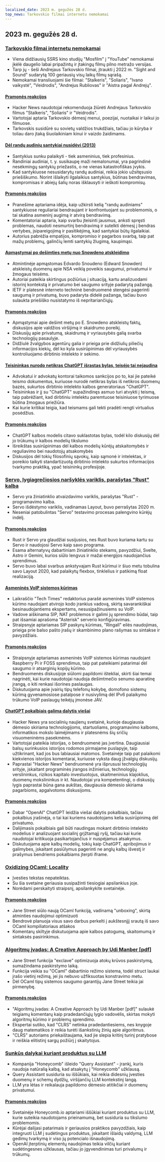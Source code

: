 ```yaml
---
localized_date: 2023 m. gegužės 28 d.
top_news: Tarkovskio filmai internetu nemokamai
---
```




## 2023 m. gegužės 28 d.

### [Tarkovskio filmai internetu nemokamai](https://kottke.org/23/05/watch-tarkovskys-best-films-online-for-free)

- Viena didžiausių SSRS kino studijų "Mosfilm" į "YouTube" nemokamai įkėlė daugelio labai pripažintų ir įtakingų filmų pilno metražo versijas.
- Tarp jų - šeši Andrejaus Tarkovskio filmai, įtraukti į 2022 m. "Sight and Sound" sudarytą 100 geriausių visų laikų filmų sąrašą.
- Nemokamai transliuojami šie filmai: "Stalkeris", "Soliaris", "Ivano vaikystė", "Veidrodis", "Andrejus Rubliovas" ir "Aistra pagal Andrejų".

#### [Pramonės reakcijos](http://news.ycombinator.com/item?id=36096652)

- Hacker News naudotojai rekomenduoja žiūrėti Andrejaus Tarkovskio filmus "Stalkeris", "Soliaris" ir "Veidrodis".
- Vartotojai aptaria Tarkovskio dėmesį menui, poezijai, nuotaikai ir laikui jo filmuose.
- Tarkovskis susidūrė su sovietų valdžios trukdžiais, tačiau jo kūryba ir toliau daro įtaką šiuolaikiniam kinui ir vaizdo žaidimams.

#### [Dėl randų audinių santykiai nusidėvi (2013)](https://gist.github.com/gtallen1187/27a585fcf36d6e657db2)

- Santykius sunku palaikyti - tiek asmeninius, tiek profesinius.
- Randiniai audiniai, t. y. susikaupę maži nemalonumai, yra pagrindinė nesėkmingų santykių priežastis, o ne vienas katastrofiškas įvykis.
- Kad santykiuose nesusidarytų randų audiniai, reikia jokio užsitęsusio priešiškumo. Norint išlaikyti ilgalaikius santykius, būtinas bendravimas, kompromisas ir abiejų šalių noras išklausyti ir ieškoti kompromisų.

#### [Pramonės reakcijos](http://news.ycombinator.com/item?id=36093954)

- Pranešime aptariama idėja, kaip užkirsti kelią "randų audiniams" santykiuose reguliariai bendraujant ir konfrontuojant su problemomis, o tai skatina asmeninį augimą ir atvirą bendravimą.
- Komentatoriai aptaria, kaip svarbu įteisinti jausmus, anksti spręsti problemas, naudoti nesmurtinį bendravimą ir sutelkti dėmesį į bendras vertybes, įsipareigojimą ir pasitikėjimą, kad santykiai būtų ilgalaikiai.
- Autorius pabrėžia empatijos, kompromiso ir pagarbos svarbą, taip pat mažų problemų, galinčių lemti santykių žlugimą, kaupimąsi.

#### [Apmąstymai po dešimties metų nuo Snowdeno atskleidimo](https://www.ietf.org/archive/id/draft-farrell-tenyearsafter-00.html)

- Atmintinėje apmąstomas Edvardo Snoudeno (Edward Snowden) atskleistų duomenų apie NSA veiklą poveikis saugumui, privatumui ir žmogaus teisėms.
- Autoriai pateikia skirtingus požiūrius į situaciją, kartu analizuodami istorinį kontekstą ir privatumo bei saugumo srityje padarytą pažangą.
- IETF ir platesnė interneto techninė bendruomenė stengėsi pagerinti saugumą ir privatumą, buvo padaryta didelė pažanga, tačiau buvo sulaukta priešiško nusistatymo iš nepritariančiųjų.

#### [Pramonės reakcijos](http://news.ycombinator.com/item?id=36097082)

- Apmąstymai apie dešimt metų po E. Snowdeno atskleistų faktų, diskusijos apie valdžios viršijimą ir skaidrumo poreikį.
- Diskusijų apie privatumą, skaidrumą ir vyriausybės galią svarba technologijų pasaulyje.
- Didžiulė žvalgybos agentūrų galia ir prieiga prie didžiulių piliečių informacijos kiekių, dėl ko kyla susirūpinimas dėl vyriausybės kontroliuojamo dirbtinio intelekto ir sekimo.

#### [Teisininkas nurodo netikras ChatGPT išrastas bylas, teisėjo tai nejaudina](https://simonwillison.net/2023/May/27/lawyer-chatgpt/)

- Advokatui ir advokatų kontorai taikomos sankcijos po to, kai jie pateikė teismo dokumentus, kuriuose nurodė netikras bylas iš netikros duomenų bazės, sukurtos dirbtinio intelekto kalbos generatoriaus "ChatGPT".
- Teisininkas ir jį su "ChatGPT" supažindinęs asmuo turi atvykti į teismą, taip pabrėžiant, kad dirbtiniu intelektu paremtuose teisiniuose tyrimuose būtina žmogaus priežiūra.
- Kai kurie kritikai teigia, kad teismams gali tekti pradėti rengti virtualius posėdžius.

#### [Pramonės reakcijos](http://news.ycombinator.com/item?id=36097900)

- ChatGPT kalbos modelis citavo suklastotas bylas, todėl kilo diskusijų dėl jo trūkumų ir kalbos modelių tikslumo
- Išreikštas susirūpinimas dėl kalbos modelių kūrėjų atskaitomybės ir reguliavimo bei naudotojų atsakomybės
- Diskusijos dėl tokių filosofinių sąvokų, kaip sąmonė ir intelektas, ir poreikio taikyti standartizuotą dirbtinio intelekto sukurtos informacijos tvarkymo praktiką, ypač teisininkų profesijoje.

### [Servo, lygiagrečiosios naršyklės variklis, parašytas "Rust" kalba](https://servo.org/)

- Servo yra žiniatinklio atvaizdavimo variklis, parašytas "Rust" - programavimo kalba.
- Servo išdėstymo variklis, vadinamas Layout, buvo perrašytas 2020 m.
- Neseniai patobulintas "Servo" testavimo procesas palengvino kūrėjų indėlį.

#### [Pramonės reakcijos](http://news.ycombinator.com/item?id=36092852)

- Rust ir Servo yra glaudžiai susijusios, nes Rust buvo kuriama kartu su Servo ir naudojosi Servo kaip savo programa.
- Esama alternatyvų dabartiniam žiniatinklio stekams, pavyzdžiui, Svelte, Astro ir Gemini, kurios siūlo lengvus ir mažai energijos naudojančius sprendimus.
- Servo buvo labai svarbus ankstyvajam Rust kūrimui ir šiuo metu tobulina savo Layout 2020, kad palaikytų flexbox, tinklelius ir patikimą float realizaciją.

#### [Asmeninės VoIP sistemos kūrimas](https://www.sacredheartsc.com/blog/building-a-personal-voip-system/)

- Laikraščio "Tech Times" redaktorius parašė asmeninės VoIP sistemos kūrimo naudojant atvirojo kodo įrankius vadovą, skirtą savarankiškai besinaudojantiems ekspertams, nesusipažinusiems su VoIP.
- Vadove aiškinama SIP, NAT problemos ir galimi jų sprendimo būdai, taip pat išsamiai aprašoma "Asterisk" serverio konfigūravimas.
- Straipsnyje aptariamas SIP paskyrų kūrimas, "Ringall" eilės naudojimas, prieiga prie balso pašto įrašų ir skambinimo plano rašymas su sintakse ir pavyzdžiais.

#### [Pramonės reakcijos](http://news.ycombinator.com/item?id=36092718)

- Straipsnyje aptariamas asmeninės VoIP sistemos kūrimas naudojant Raspberry Pi ir FOSS sprendimus, taip pat pateikiami patarimai dėl saugumo ir atsarginių kopijų kūrimo.
- Bendruomenės diskusijoje siūlomi papildomi ištekliai, skirti šiai temai nagrinėti, kai kurie naudotojai naudoja dešimtmečio senumo aparatinę įrangą, o kiti renkasi išorines paslaugas.
- Diskutuojama apie įvairių tipų telefonų kokybę, domofono sistemų kūrimą gyvenamosiose patalpose ir nusivylimą dėl IPv6 palaikymo trūkumo VoIP paslaugų teikėjų įmonėse JAV.

#### [ChatGPT pokalbiais galima dalytis viešai](https://chat.openai.com/share/66169853-d00a-4b05-abce-8f82c6d8c868)

- Hacker News yra socialinių naujienų svetainė, kurioje daugiausia dėmesio skiriama technologijoms, startuoliams, programavimo kalboms, informatikos mokslo laimėjimams ir platesnėms šių sričių visuomeninėms pasekmėms.
- Vartotojai pateikia istorijas, o bendruomenė jas įvertina. Daugiausiai balsų surinkusios istorijos rodomos pirmajame puslapyje, taip užtikrinant, kad jos bus labiausiai matomos. Svetainėje taip pat palaikomi kiekvienos istorijos komentarai, kuriuose vyksta daug įžvalgių diskusijų.
- Paprastai "Hacker News" bendruomenė yra išprususi technologijų srityje, įskaitant programinės įrangos inžinierius, technologijų verslininkus, rizikos kapitalo investuotojus, skaitmeninius klajoklius, duomenų mokslininkus ir kt. Naudotojai yra kompetentingi, o diskusijų lygis paprastai būna gana aukštas, daugiausia dėmesio skiriama pagarbioms, apgalvotoms diskusijoms.

#### [Pramonės reakcijos](http://news.ycombinator.com/item?id=36091388)

- Dabar "OpenAI" ChatGPT leidžia viešai dalytis pokalbiais, tačiau pokalbius įrašinėja, o tai kai kuriems naudotojams kelia susirūpinimą dėl privatumo.
- Dalijimasis pokalbiais gali būti naudingas mokant dirbtinio intelekto modelius ir analizuojant socialinį grįžtamąjį ryšį, tačiau kai kurie naudotojai kritikuoja pasikartojančius ir nuspėjamus atsakymus.
- Diskutuojama apie kalbų modelių, tokių kaip ChatGPT, apribojimus ir galimybes, įskaitant pasiūlymus pagerinti ne anglų kalbų išvestį ir prašymus bendriems pokalbiams įterpti iframe.

### [Oxidizing OCaml: Locality](https://blog.janestreet.com/oxidizing-ocaml-locality/)

- Įvesties tekstas nepateiktas.
- Su šia svetaine geriausia susipažinti tiesiogiai apsilankius joje.
- Norėdami perskaityti straipsnį, apsilankykite svetainėje.

#### [Pramonės reakcijos](http://news.ycombinator.com/item?id=36094799)

- Jane Street siūlo naują OCaml funkciją, vadinamą "unboxing", skirtą atminties naudojimui optimizuoti
- Bendrovė planuoja visus savo darbus perkelti į aukštesnįjį srautą iš savo OCaml kompiliatoriaus atšakos
- Komentarų skiltyje diskutuojama apie kalbos patogumą, skaitomumą ir sintaksės pasirinkimus.

### [Algoritmų įvadas: A Creative Approach by Udi Manber [pdf]](https://doc.lagout.org/science/0_Computer%20Science/2_Algorithms/Introduction%20to%20Algorithms_%20A%20Creative%20Approach%20%5BManber%201989-01-11%5D.pdf)

- Jane Street funkcija "exclave" optimizuoja atokų krūvos paskirstymą, sumažindama paskirstymo laiką.
- Funkcija veikia su "OCaml" dabartinio režimo sistema, todėl struct laukai įrašo vietinį režimą, jei jis nebuvo užfiksuotas konstravimo metu.
- Dėl OCaml tipų sistemos saugumo garantijų Jane Street teikia jai pirmenybę.

#### [Pramonės reakcijos](http://news.ycombinator.com/item?id=36096305)

- "Algoritmų įvadas: A Creative Approach by Udi Manber [pdf]" sulaukė teigiamų komentarų kaip pradedančiųjų lygio vadovėlis, skirtas mokyti algoritmų kūrimo ir problemų sprendimo.
- Ekspertai sutiko, kad "CLRS" netinka pradedantiesiems, nes knygoje daug matematikos ir reikia turėti išankstinių žinių apie algoritmus.
- "CLRS" autoriams priekaištaujama, kad jie slepia kritinį turinį pratybose ir reiškia elitistinį sargų požiūrį į skaitytojus.

### [Sunkūs dalykai kuriant produktus su LLM](https://www.honeycomb.io/blog/hard-stuff-nobody-talks-about-llm)

- Kompanija "Honeycomb" išleido "Query Assistant" - įrankį, kuris naudoja natūralią kalbą, kad atsakytų į "Honeycomb" užklausą.
- Query Assistant susiduria su iššūkiais, kai reikia didesnių įvesties duomenų ir schemų dydžių, viršijančių LLM kontekstinį langą.
- LLM yra lėtas ir reikalauja papildomo dėmesio atitikčiai ir duomenų privatumui.

#### [Pramonės reakcijos](http://news.ycombinator.com/item?id=36096811)

- Svetainėje Honeycomb.io aptariami iššūkiai kuriant produktus su LLM, kurie suteikia naudotojams prieinamumą, bet susiduria su tikslumo problemomis.
- Kūrėjai dalijasi patarimais ir geriausios praktikos pavyzdžiais, kaip integruoti LLM į sudėtingus produktus, įskaitant išlaidų valdymą, LLM gedimų tvarkymą ir viso jų potencialo išnaudojimą.
- OpenAI įterptinių elementų naudojimas teikia vilčių kuriant sudėtingesnes užklausas, tačiau jo įgyvendinimas turi privalumų ir trūkumų.

</Steps>

